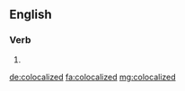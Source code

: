 ==English==

===Verb===
{{head|en|verb form}}

# {{en-past of|colocalize}}

[[de:colocalized]]
[[fa:colocalized]]
[[mg:colocalized]]